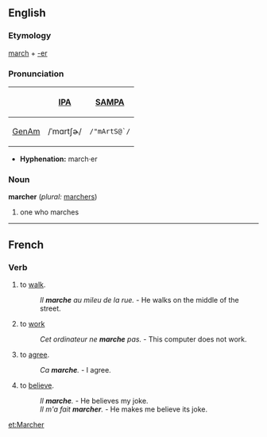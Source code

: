 ==English==
===Etymology===
[[march]] + [[-er]]

===Pronunciation===
{| border=1 cellpadding=5
! !! [[w:International Phonetic Alphabet|IPA]] !! [[w:SAMPA|SAMPA]]
|-
! [[GenAm]]
| /ˈmɑrtʃɚ/ || <tt>/"mArtS@`/</tt>
|}

*'''Hyphenation:''' march·er

===Noun===
'''marcher''' (''plural:'' [[marchers]])
# one who marches

----

==French ==
===Verb===
# to [[walk]].
#: ''Il '''marche''' au mileu de la rue.'' - He walks on the middle of the street.
# to [[work]]
#: ''Cet ordinateur ne  '''marche''' pas.'' - This computer does not work.
# to [[agree]].
#: ''Ca '''marche'''.'' - I agree.
# to [[believe]].
#: ''Il '''marche'''.'' - He believes my joke.
#: ''Il m'a fait '''marcher'''.'' - He makes me believe its joke.

[[et:Marcher]]